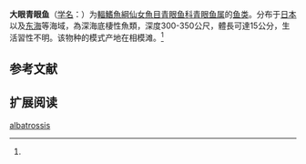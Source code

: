 {{Speciesbox 
| color = pink
| status = NE
| status_system = IUCN3.1
| taxon = Chlorophthalmus albatrossis
| authority = [[大卫·斯塔尔·乔丹|Jordan]] et Starks, 1904<ref name='id5530'>{{cite web| url =http://www.bioinfo.cn/db05/BjdwSpecies.php?action=view&id=5530| title =大眼青眼鱼| work =中国动物物种编目数据库| publisher =中国科学院微生物研究所| author =中国科学院动物研究所| accessdate =2009-04-11| deadurl =yes| archiveurl =https://web.archive.org/web/20160305074912/http://www.bioinfo.cn/db05/BjdwSpecies.php?action=view&id=5530| archivedate =2016-03-05}}</ref>
| synonyms =*''Chlorophthalmus albatrosi '',Jordan & Starks, 1904 
}}

'''大眼青眼鱼'''（[[学名|学名]]：{{lang|la|''Chlorophthalmus albatrossis''}}）为[[輻鰭魚綱|輻鰭魚綱]][[仙女魚目|仙女魚目]][[青眼鱼科|青眼鱼科]][[青眼鱼属|青眼鱼属]]的[[鱼类|鱼类]]。分布于[[日本|日本]]以及[[东海|东海]]等海域，為深海底棲性魚類，深度300-350公尺，體長可達15公分，生活習性不明。该物种的模式产地在相模滩。<ref name='id5530'/>

== 参考文献 ==
{{reflist}}

== 扩展阅读 ==
{{refbegin}}
{{wikispecies-inline|Chlorophthalmus albatrossis|大眼青眼鱼}}
{{refend}}
{{Taxonbar|from=Q1870840}}

[[Category:青眼鱼属|albatrossis]]


{{魚類小作品}}